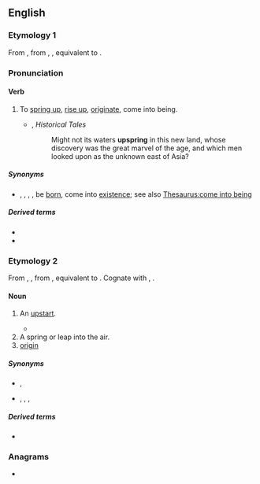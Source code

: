 ==English==
{{Webster 1913}}

===Etymology 1===
From {{inh|en|enm|upspringen}}, from {{inh|en|ang|uppspringan}}, {{m|ang|ūpspringan}}, equivalent to {{prefix|en|up|spring}}.

===Pronunciation===
{{rfp|en}}
{{rfap|en}}

====Verb====
{{en-verb|upsprings|upspringing|upsprang|past2=upsprung|upsprung}}

# {{lb|en|intransitive}} To [[spring up]], [[rise up]], [[originate]], come into being.
#: {{rfquotek|en|Tennyson}}
#* {{rfdatek|en|Charles Morris}}, ''Historical Tales''
#*: Might not its waters '''upspring''' in this new land, whose discovery was the great marvel of the age, and which men looked upon as the unknown east of Asia?

=====Synonyms=====
* {{sense|spring up}} {{l|en|spring}}, {{l|en|spring up}}, {{l|en|sprout}}, {{l|en|arise}}, be [[born]], come into [[existence]]; see also [[Thesaurus:come into being]]

=====Derived terms=====
* {{l|en|upspringing}}<!--noun-->
* {{l|en|upsprung}}<!--adjective-->

===Etymology 2===
From {{inh|en|enm|upspring}}, {{m|enm|upspringe}}, from {{inh|en|ang|upspring||origin, birth, rising up, springing up}}, equivalent to {{prefix|en|up|spring}}. Cognate with {{cog|osx|upspring||well; source; spring}}, {{cog|gml|upspringen||to spring up; grow}}.

====Noun====
{{en-noun}}

# {{lb|en|obsolete}} An [[upstart]].
#* {{RQ:Shakespeare Hamlet|I|iv|passage=the swaggering '''upspring'''}}
# A spring or leap into the air.
# [[origin]]

=====Synonyms=====
* {{sense|upstart}} {{l|en|parvenu}}, {{l|en|upstart}}
* {{sense|a spring or leap into the air}} {{l|en|bound}}, {{l|en|jump}}, {{l|en|leap}}, {{l|en|spring}}

=====Derived terms=====
* {{l|en|upspring reel}}<!--a type of dance; found in Shakespeare-->

===Anagrams===
* {{anagrams|en|a=ginpprsu|spring up}}